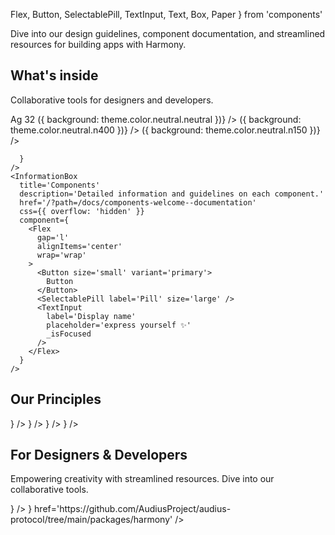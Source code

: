 
  Flex,
  Button,
  SelectablePill,
  TextInput,
  Text,
  Box,
  Paper
} from 'components'


<Meta title='Welcome' />

<Title>Harmony Desgin System</Title>

Dive into our design guidelines, component documentation, and streamlined resources for building apps with Harmony.

## What's inside

Collaborative tools for designers and developers.

<Unstyled>
  <Flex gap='3xl' mv='3xl'>
    <InformationBox
      css={{
        background: `url(${openSource})`,
        backgroundSize: 'cover',
        backgroundPosition: 'center'
      }}
      title='Open Source Library'
      description='Our Audius Protocol Harmony package on Github'
      href='https://github.com/AudiusProject/audius-protocol/tree/main/packages/harmony'
    />
    <InformationBox
      title='Foundations'
      description="Harmony's core essence: type, color, spacing, shadows, and more."
      href='/?path=/docs/foundations-welcome--documentation'
      component={
        <Flex alignItems='center' gap='xl'>
          <Text variant='display' size='s'>
            Ag
          </Text>
          <Flex
            h={32}
            w={32}
            alignItems='center'
            justifyContent='center'
            css={{ background: 'rgba(90, 73, 202, 0.10)' }}
          >
            <Text>32</Text>
          </Flex>
          <Flex direction='column'>
            <Box
              h={24}
              w={24}
              css={(theme) => ({ background: theme.color.neutral.neutral })}
            />
            <Box
              h={24}
              w={24}
              css={(theme) => ({ background: theme.color.neutral.n400 })}
            />
            <Box
              h={24}
              w={24}
              css={(theme) => ({ background: theme.color.neutral.n150 })}
            />
          </Flex>
          <Flex direction='column' gap='m'>
            <Paper h={24} w={24} shadow='near' borderRadius='xs' />
            <Paper h={24} w={24} shadow='near' borderRadius='s' />
            <Paper h={24} w={24} shadow='near' borderRadius='2xl' />
          </Flex>
          <IconNote color='default' />
        </Flex>

      }
    />
    <InformationBox
      title='Components'
      description='Detailed information and guidelines on each component.'
      href='/?path=/docs/components-welcome--documentation'
      css={{ overflow: 'hidden' }}
      component={
        <Flex
          gap='l'
          alignItems='center'
          wrap='wrap'
        >
          <Button size='small' variant='primary'>
            Button
          </Button>
          <SelectablePill label='Pill' size='large' />
          <TextInput
            label='Display name'
            placeholder='express yourself ✨'
            _isFocused
          />
        </Flex>
      }
    />

  </Flex>
</Unstyled>

## Our Principles

<Unstyled>
  <Flex gap='3xl' mv='3xl'>
    <InformationBox
      title='Unity'
      description='Uniting designers & developers with a unified language'
      component={<IconUnity />}
    />
    <InformationBox
      title='Consistency'
      description='Uniting designers & developers with a unified language'
      component={<IconConsistency />}
    />
    <InformationBox
      title='Scalable'
      description='Uniting designers & developers with a unified language'
      component={<IconScalable />}
    />
    <InformationBox
      title='Reusable'
      description='Aim to increases production and speed'
      component={<IconReusable />}
    />
  </Flex>
</Unstyled>

## For Designers & Developers

Empowering creativity with streamlined resources. Dive into our collaborative tools.

<Unstyled>
  <Flex gap='3xl' mv='3xl'>
    <InformationBox
      title='Figma'
      description='Our public Figma library on Community.'
      component={<IconFigma css={{ width: 50 }} />}
    />
    <InformationBox
      title='Github'
      description='Our open-source library on GitHub'
      component={<img css={{ width: 200 }} src={IconGitHub} />}
      href='https://github.com/AudiusProject/audius-protocol/tree/main/packages/harmony'
    />
  </Flex>
</Unstyled>

